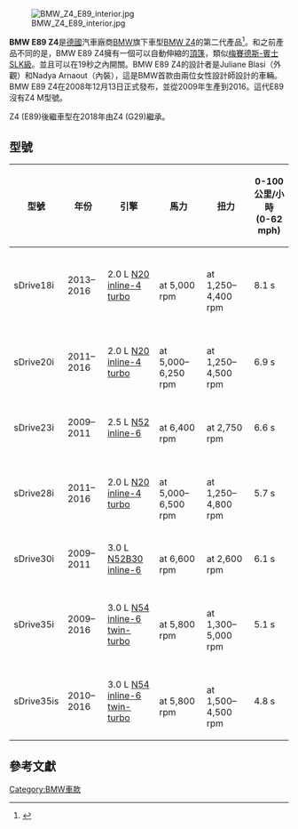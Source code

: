 {{Infobox automobile
| name = BMW Z4 (E89)
| image = [[File:2010_BMW_Z4_2_--_01-06-2010.jpg|300px]]
| caption = 
| aka = 
| production = 2009年2月 –  2016年8月
| assembly = {{GER}}: [[雷根斯堡|雷根斯堡]] 
| designer = {{ubl |Juliane Blasi (外觀) |Nadya Arnout (內裝) }}
| class = [[跑車|跑車]]<br>{{le|小型主管用車|Compact executive car}}
| body_style = 雙門[[轎跑車|轎跑車]]<br>雙門[[敞篷車|敞篷車]]
| layout = [[前置後驅|前置後驅]]
| platform = 
| related = 
| engine = {{ubl
  |2.0 L ''[[BMW_N20#N20B20|N20]]'' [[inline-four_engine|I4]] [[turbocharger|turbo]]
  |2.5 – 3.0 L ''[[BMW_N52#N52B25|N52]]'' [[inline-six_engine|I6]] 
  |3.0 L ''[[BMW_N54|N54]]'' [[inline-six_engine|I6]] [[twin-turbo|twin-turbo]]
  }}
| transmission = {{ubl
  |6速 [[手排變速器|手排變速器]]
  |6速 [[自排變速器|自排變速器]]
  |8速 自排變速器
  |7速 [[雙離合器變速器|雙離合器變速器]]
  }}
| wheelbase = {{convert|2495|mm|in|1|abbr=on}}
| length = {{convert|4239|mm|in|1|abbr=on}}
| width = {{convert|1790|mm|in|1|abbr=on}}
| height = {{convert|1291|mm|in|1|abbr=on}}
| weight = {{Convert|1420|-|1525|kg|abbr=on}}
| predecessor = [[BMW_Z4_(E85)|BMW Z4 (E85)]]
| successor = [[BMW_Z4_(G29)|BMW Z4 (G29)]]
| sp = uk
}}
[[File:BMW_Z4_E89_interior.jpg|thumb]]

'''BMW E89 Z4'''是[[德國|德國]]汽車廠商[[BMW|BMW]]旗下車型[[BMW_Z4|BMW Z4]]的第二代產品<ref>{{cite web |url=http://www.simraceway.com/cars/1825?locale=en&manufacturer_id=22 |title=BMW Z4 GT3 |publisher=Simraceway |accessdate=2012-01-14 |archive-url=https://web.archive.org/web/20120614001034/http://www.simraceway.com/cars/1825?locale=en&manufacturer_id=22 |archive-date=2012-06-14 |dead-url=yes }}</ref>。和之前產品不同的是，BMW E89 Z4擁有一個可以自動伸縮的[[頂篷|頂篷]]，類似[[梅賽德斯-賓士SLK級|梅賽德斯-賓士SLK級]]。並且可以在19秒之內開關。BMW E89 Z4的設計者是Juliane Blasi（外觀）和Nadya Arnaout（內裝），這是BMW首款由兩位女性設計師設計的車輛。BMW E89 Z4在2008年12月13日正式發布，並從2009年生產到2016。這代E89沒有Z4 M型號。

Z4 (E89)後繼車型在2018年由Z4 (G29)繼承。

== 型號 ==

{|class="wikitable sortable"
! 型號 !! 年份!! 引擎 !! 馬力 !! 扭力  !!0-100 公里/小時 <br/> (0-62 mph)
|-
|sDrive18i || 2013–2016|| 2.0 L [[BMW_N20#N20B20|N20]] <br> [[inline-four_engine|inline-4]] [[turbocharger|turbo]] || {{convert|115|kW|hp|0|abbr=on}} <br> at 5,000 rpm || {{convert|240|Nm|lbft|0|abbr=on}} <br> at 1,250–4,400 rpm
|8.1 s
|-
|sDrive20i || 2011–2016|| 2.0 L [[BMW_N20#N20B20|N20]] <br> [[inline-four_engine|inline-4]] [[turbocharger|turbo]] || {{convert|135|kW|hp|0|abbr=on}} <br> at 5,000–6,250 rpm || {{convert|270|Nm|lbft|0|abbr=on}} <br> at 1,250–4,500 rpm
|6.9 s
|-
|sDrive23i || 2009–2011|| 2.5 L [[BMW_N52#N52B25|N52]] <br> [[inline-six_engine|inline-6]] || {{convert|150|kW|hp|0|abbr=on}} <br> at 6,400 rpm || {{convert|250|Nm|lbft|0|abbr=on}} <br> at 2,750 rpm
|6.6 s
|-
|sDrive28i || 2011–2016|| 2.0 L [[BMW_N20#N20B20|N20]] <br> [[inline-four_engine|inline-4]] [[turbocharger|turbo]] || {{convert|180|kW|hp|0|abbr=on}} <br> at 5,000–6,500 rpm || {{convert|350|Nm|lbft|0|abbr=on}} <br> at 1,250–4,800 rpm
|5.7 s
|-
|sDrive30i || 2009–2011|| 3.0 L [[BMW_N52#N52B30|N52B30]] <br> [[inline-six_engine|inline-6]] || {{convert|190|kW|hp|0|abbr=on}} <br> at 6,600 rpm || {{convert|310|Nm|lbft|0|abbr=on}} <br> at 2,600 rpm
|6.1 s
|-
|sDrive35i || 2009–2016|| 3.0 L [[BMW_N54#N54B30|N54]] <br> [[inline-six_engine|inline-6]] [[twin-turbo|twin-turbo]] || {{convert|225|kW|hp|0|abbr=on}} <br> at 5,800 rpm || {{convert|400|Nm|lbft|0|abbr=on}} <br>at 1,300–5,000 rpm
|5.1 s
|-
|sDrive35is || 2010–2016|| 3.0 L [[BMW_N54#250_kW_version|N54]] <br> [[inline-six_engine|inline-6]] [[twin-turbo|twin-turbo]] || {{convert|250|kW|hp|0|abbr=on}} <br> at 5,800 rpm ||{{convert|500|Nm|lbft|0|abbr=on}} <br> at 1,500–4,500 rpm ||4.8 s
|}

== 參考文獻 ==
{{Reflist}}
{{Commons category|BMW E89}}
{{BMW cars}}
[[Category:BMW車款|Category:BMW車款]]